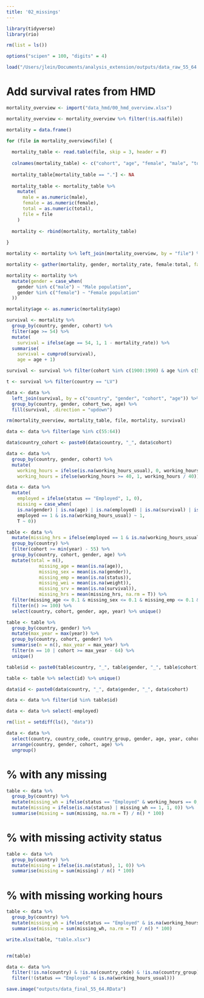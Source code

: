 ```yaml
---
title: '02_missings'
---
```


```r
library(tidyverse)
library(rio)

rm(list = ls())

options("scipen" = 100, "digits" = 4)

load("/Users/jlein/Documents/analysis_extension/outputs/data_raw_55_64.RData")

```

# Add survival rates from HMD
```r
mortality_overview <- import("data_hmd/00_hmd_overview.xlsx")

mortality_overview <- mortality_overview %>% filter(!is.na(file))

mortality = data.frame()

for (file in mortality_overview$file) {
  
  mortality_table <- read.table(file, skip = 3, header = F)
  
  colnames(mortality_table) <- c("cohort", "age", "female", "male", "total")
  
  mortality_table[mortality_table == "."] <- NA
  
  mortality_table <- mortality_table %>% 
    mutate(
      male = as.numeric(male),
      female = as.numeric(female),
      total = as.numeric(total),
      file = file
    )
  
  mortality <- rbind(mortality, mortality_table)
  
}

mortality <- mortality %>% left_join(mortality_overview, by = "file") %>% select(country, cohort, age, female, male, total)

mortality <- gather(mortality, gender, mortality_rate, female:total, factor_key = T)

mortality <- mortality %>% 
  mutate(gender = case_when(
    gender %in% c("male") ~ "Male population",
    gender %in% c("female") ~ "Female population"
  ))

mortality$age <- as.numeric(mortality$age)

survival <- mortality %>%
  group_by(country, gender, cohort) %>%
  filter(age >= 54) %>%
  mutate(
    survival = ifelse(age == 54, 1, 1 - mortality_rate)) %>%
  summarise(
    survival = cumprod(survival),
    age = age + 1)

survival <- survival %>% filter(cohort %in% c(1900:1990) & age %in% c(55:64))

t <- survival %>% filter(country == "LV")

data <- data %>% 
  left_join(survival, by = c("country", "gender", "cohort", "age")) %>%
  group_by(country, gender, cohort_two, age) %>%
  fill(survival, .direction = "updown")

rm(mortality_overview, mortality_table, file, mortality, survival)

```

```r
data <- data %>% filter(age %in% c(55:64))

data$country_cohort <- paste0(data$country, "_", data$cohort)

data <- data %>%
  group_by(country, gender, cohort) %>%
  mutate(
    working_hours = ifelse(is.na(working_hours_usual), 0, working_hours_usual),
    working_hours = ifelse(working_hours >= 40, 1, working_hours / 40))

data <- data %>%
  mutate(
    employed = ifelse(status == "Employed", 1, 0),
    missing = case_when(
    is.na(gender) | is.na(age) | is.na(employed) | is.na(survival) | is.na(education) ~ 1,
    employed == 1 & is.na(working_hours_usual) ~ 1,
    T ~ 0))

```

```r
table <- data %>%
  mutate(missing_hrs = ifelse(employed == 1 & is.na(working_hours_usual), 1, 0)) %>%
  group_by(country) %>%
  filter(cohort >= min(year) - 55) %>%
  group_by(country, cohort, gender, age) %>%
  mutate(total = n(),
            missing_age = mean(is.na(age)),
            missing_sex = mean(is.na(gender)),
            missing_emp = mean(is.na(status)),
            missing_wei = mean(is.na(weight)),
            missing_srv = mean(is.na(survival)),
            missing_hrs = mean(missing_hrs, na.rm = T)) %>%
  filter(missing_age <= 0.1 & missing_sex <= 0.1 & missing_emp <= 0.1 & missing_srv <= 0.1 & missing_hrs <= 0.1 & missing_wei <= 0.1) %>%
  filter(n() >= 100) %>%
  select(country, cohort, gender, age, year) %>% unique()

table <- table %>%
  group_by(country, gender) %>%
  mutate(max_year = max(year)) %>%
  group_by(country, cohort, gender) %>%
  summarise(n = n(), max_year = max_year) %>%
  filter(n == 10 | cohort >= max_year - 64) %>%
  unique()

```

```r

table$id <- paste0(table$country, "_", table$gender, "_", table$cohort)

table <- table %>% select(id) %>% unique()

data$id <- paste0(data$country, "_", data$gender, "_", data$cohort)

data <- data %>% filter(id %in% table$id)

data <- data %>% select(-employed)

rm(list = setdiff(ls(), "data"))

```

```r
data <- data %>% 
  select(country, country_code, country_group, gender, age, year, cohort, cohort_two, cohort_two_nb, status, working_hours, working_hours_usual, survival, weight) %>%
  arrange(country, gender, cohort, age) %>%
  ungroup()

```

# % with any missing
```r
table <- data %>%
  group_by(country) %>%
  mutate(missing_wh = ifelse(status == "Employed" & working_hours == 0, 1, 0)) %>%
  mutate(missing = ifelse(is.na(status) | missing_wh == 1, 1, 0)) %>%
  summarise(missing = sum(missing, na.rm = T) / n() * 100)

```

# % with missing activity status
```r
table <- data %>%
  group_by(country) %>%
  mutate(missing = ifelse(is.na(status), 1, 0)) %>%
  summarise(missing = sum(missing) / n() * 100)


```

# % with missing working hours
```r
table <- data %>%
  group_by(country) %>%
  mutate(missing_wh = ifelse(status == "Employed" & is.na(working_hours_usual), 1, 0)) %>%
  summarise(missing = sum(missing_wh, na.rm = T) / n() * 100)

write.xlsx(table, "table.xlsx")


rm(table)
```

```r
data <- data %>% 
  filter(!is.na(country) & !is.na(country_code) & !is.na(country_group) & !is.na(gender) & !is.na(age) & !is.na(year) & !is.na(cohort) & !is.na(cohort_two) & !is.na(cohort_two_nb) & !is.na(status) & !is.na(survival) & !is.na(weight)) %>%
  filter(!(status == "Employed" & is.na(working_hours_usual)))

save.image("outputs/data_final_55_64.RData")

```

```r

```
